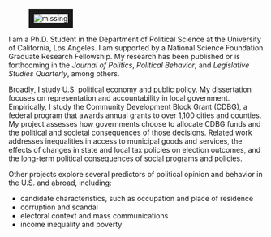 <link rel="stylesheet" href="styles.css" type="text/css">
<link rel="stylesheet" href="site_libs/academicons-1.8.6/css/academicons.css" type="text/css">

<div id="columns">
  <div id="left">
  <figure>
  <img src="images/home.jpg" style="border:10px solid;" alt = "missing" />
  </figure>
  </div>
  <div id="right">
  <p>I am a Ph.D. Student in the Department of Political Science at the University of California, Los Angeles. I am supported by a National Science Foundation Graduate Research Fellowship. 
My research has been published or is forthcoming in the *Journal of Politics*, *Political Behavior*, and *Legislative Studies Quarterly*, among others.</p>
  <p>Broadly, I study U.S. political economy and public policy. My dissertation focuses on representation and accountability in local government. Empirically, I study the Community Development Block Grant (CDBG), a federal program that awards annual grants to over 1,100 cities and counties. My project assesses how governments choose to allocate CDBG funds and the political and societal consequences of those decisions. Related work addresses inequalities in access to municipal goods and services, the effects of changes in state and local tax policies on election outcomes, and the long-term political consequences of social programs and policies.</p>
  <p>Other projects explore several predictors of political opinion and behavior in the U.S. and abroad, including:</p>
<ul>
  <li>candidate characteristics, such as occupation and place of residence</li>
  <li>corruption and scandal</li>
  <li>electoral context and mass communications</li>
  <li>income inequality and poverty</li>
</ul>
  </div>
  </div>
